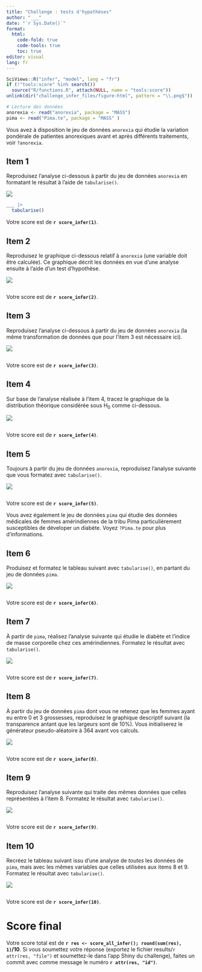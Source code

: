 ```yaml
---
title: "Challenge : tests d'hypothèses"
author: "___"
date: "`r Sys.Date()`"
format:
  html:
    code-fold: true
    code-tools: true
    toc: true
editor: visual
lang: fr
---
```


```r
SciViews::R("infer", "model", lang = "fr")
if (!"tools:score" %in% search())
  source("R/functions.R", attach(NULL, name = "tools:score"))
unlink(dir("challenge_infer_files/figure-html", pattern = "\\.png$"))

# Lecture des données
anorexia <- read("anorexia", package = "MASS")
pima <- read("Pima.te", package = "MASS" )
```

Vous avez à disposition le jeu de données `anorexia` qui étudie la variation pondérale de patientes anorexiques avant et après différents traitements, voir `?anorexia`.

## Item 1

Reproduisez l'analyse ci-dessous à partir du jeu de données `anorexia` en formatant le résultat à l'aide de `tabularise()`.

![](figures/infer01-1.png)

```r
___ |>
  tabularise()
```

Votre score est de **`r score_infer(1)`**.


## Item 2

Reproduisez le graphique ci-dessous relatif à `anorexia` (une variable doit être calculée). Ce graphique décrit les données en vue d'une analyse ensuite à l'aide d'un test d'hypothèse.

![](figures/infer02-1.png)

```r

```

Votre score est de **`r score_infer(2)`**.


## Item 3

Reproduisez l'analyse ci-dessous à partir du jeu de données `anorexia` (la même transformation de données que pour l'item 3 est nécessaire ici).

![](figures/infer03-1.png)

```r

```

Votre score est de **`r score_infer(3)`**.


## Item 4

Sur base de l'analyse réalisée à l'item 4, tracez le graphique de la distribution théorique considérée sous H~0~ comme ci-dessous.

![](figures/infer04-1.png)

```r

```

Votre score est de **`r score_infer(4)`**.


## Item 5

Toujours à partir du jeu de données `anorexia`, reproduisez l'analyse suivante que vous formatez avec `tabularise()`.

![](figures/infer05-1.png)

```r

```

Votre score est de **`r score_infer(5)`**.

Vous avez également le jeu de données `pima` qui étudie des données médicales de femmes amérindiennes de la tribu Pima particulièrement susceptibles de déveloper un diabète. Voyez `?Pima.te` pour plus d'informations.

## Item 6

Produisez et formatez le tableau suivant avec `tabularise()`, en partant du jeu de données `pima`.

![](figures/infer06-1.png)

```r

```

Votre score est de **`r score_infer(6)`**.


## Item 7

À partir de `pima`, réalisez l'analyse suivante qui étudie le diabète et l'indice de masse corporelle chez ces amérindiennes. Formatez le résultat avec `tabularise()`.

![](figures/infer07-1.png)

```r

```

Votre score est de **`r score_infer(7)`**.


## Item 8

À partir du jeu de données `pima` dont vous ne retenez que les femmes ayant eu entre 0 et 3 grossesses, reproduisez le graphique descriptif suivant (la transparence antant que les largeurs sont de 10%). Vous initialiserez le générateur pseudo-aléatoire à 364 avant vos calculs.

![](figures/infer08-1.png)

```r

```

Votre score est de **`r score_infer(8)`**.


## Item 9

Reproduisez l'analyse suivante qui traite des mêmes données que celles représentées à l'item 8. Formatez le résultat avec `tabularise()`.

![](figures/infer09-1.png)

```r

```

Votre score est de **`r score_infer(9)`**.


## Item 10

Recréez le tableau suivant issu d'une analyse de *toutes* les données de `pima`, mais avec les mêmes variables que celles utilisées aux items 8 et 9. Formatez le résultat avec `tabularise()`.

![](figures/infer10-1.png)

```r

```

Votre score est de **`r score_infer(10)`**.


# Score final

Votre score total est de **`r res <- score_all_infer(); round(sum(res), 1)`/10**. Si vous soumettez votre réponse (exportez le fichier results/`r  attr(res, "file")` et soumettez-le dans l'app Shiny du challenge), faites un commit avec comme message le numéro **`r attr(res, "id")`**.
